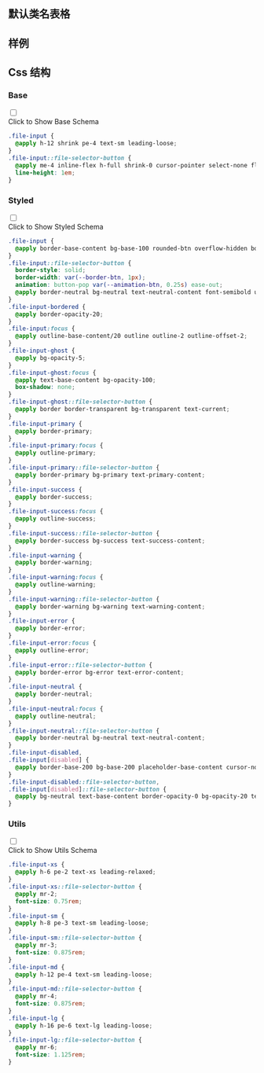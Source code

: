 

## 默认类名表格
  
<CssTable name="file-input" />
  
## 样例
  
<Demo></Demo>
  
## Css 结构


### Base

<div className="collapse">
<input type="checkbox" /> 
<div class="collapse-title px-0">
<span class="btn">Click to Show Base Schema</span>
</div>
<div class="collapse-content"> 

```css
.file-input {
  @apply h-12 shrink pe-4 text-sm leading-loose;
}
.file-input::file-selector-button {
  @apply me-4 inline-flex h-full shrink-0 cursor-pointer select-none flex-wrap items-center justify-center px-4 text-center text-sm transition duration-200 ease-out;
  line-height: 1em;
}

```

</div>
</div>



### Styled

<div className="collapse">
<input type="checkbox" /> 
<div class="collapse-title px-0">
<span class="btn">Click to Show Styled Schema</span>
</div>
<div class="collapse-content"> 

```css
.file-input {
  @apply border-base-content bg-base-100 rounded-btn overflow-hidden border border-opacity-0 text-base;
}
.file-input::file-selector-button {
  border-style: solid;
  border-width: var(--border-btn, 1px);
  animation: button-pop var(--animation-btn, 0.25s) ease-out;
  @apply border-neutral bg-neutral text-neutral-content font-semibold uppercase no-underline;
}
.file-input-bordered {
  @apply border-opacity-20;
}
.file-input:focus {
  @apply outline-base-content/20 outline outline-2 outline-offset-2;
}
.file-input-ghost {
  @apply bg-opacity-5;
}
.file-input-ghost:focus {
  @apply text-base-content bg-opacity-100;
  box-shadow: none;
}
.file-input-ghost::file-selector-button {
  @apply border border-transparent bg-transparent text-current;
}
.file-input-primary {
  @apply border-primary;
}
.file-input-primary:focus {
  @apply outline-primary;
}
.file-input-primary::file-selector-button {
  @apply border-primary bg-primary text-primary-content;
}
.file-input-success {
  @apply border-success;
}
.file-input-success:focus {
  @apply outline-success;
}
.file-input-success::file-selector-button {
  @apply border-success bg-success text-success-content;
}
.file-input-warning {
  @apply border-warning;
}
.file-input-warning:focus {
  @apply outline-warning;
}
.file-input-warning::file-selector-button {
  @apply border-warning bg-warning text-warning-content;
}
.file-input-error {
  @apply border-error;
}
.file-input-error:focus {
  @apply outline-error;
}
.file-input-error::file-selector-button {
  @apply border-error bg-error text-error-content;
}
.file-input-neutral {
  @apply border-neutral;
}
.file-input-neutral:focus {
  @apply outline-neutral;
}
.file-input-neutral::file-selector-button {
  @apply border-neutral bg-neutral text-neutral-content;
}
.file-input-disabled,
.file-input[disabled] {
  @apply border-base-200 bg-base-200 placeholder-base-content cursor-not-allowed text-opacity-20 placeholder-opacity-20;
}
.file-input-disabled::file-selector-button,
.file-input[disabled]::file-selector-button {
  @apply bg-neutral text-base-content border-opacity-0 bg-opacity-20 text-opacity-20;
}

```

</div>
</div>



### Utils

<div className="collapse">
<input type="checkbox" /> 
<div class="collapse-title px-0">
<span class="btn">Click to Show Utils Schema</span>
</div>
<div class="collapse-content"> 

```css
.file-input-xs {
  @apply h-6 pe-2 text-xs leading-relaxed;
}
.file-input-xs::file-selector-button {
  @apply mr-2;
  font-size: 0.75rem;
}
.file-input-sm {
  @apply h-8 pe-3 text-sm leading-loose;
}
.file-input-sm::file-selector-button {
  @apply mr-3;
  font-size: 0.875rem;
}
.file-input-md {
  @apply h-12 pe-4 text-sm leading-loose;
}
.file-input-md::file-selector-button {
  @apply mr-4;
  font-size: 0.875rem;
}
.file-input-lg {
  @apply h-16 pe-6 text-lg leading-loose;
}
.file-input-lg::file-selector-button {
  @apply mr-6;
  font-size: 1.125rem;
}

```

</div>
</div>



